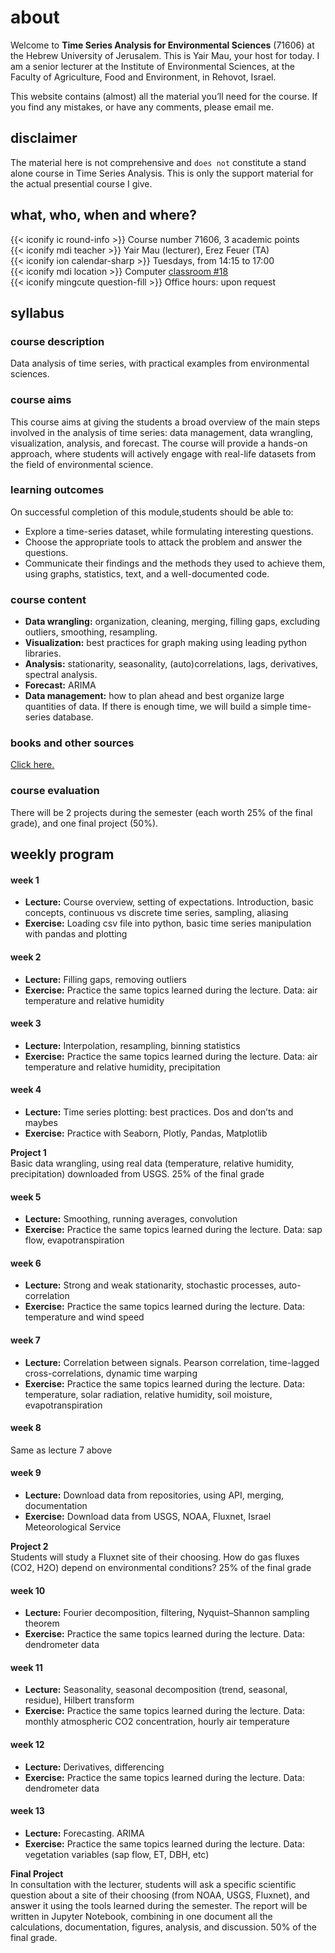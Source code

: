 # about {.unnumbered}

Welcome to **Time Series Analysis for Environmental Sciences** (71606) at the Hebrew University of Jerusalem. This is Yair Mau, your host for today. I am a senior lecturer at the Institute of Environmental Sciences, at the Faculty of Agriculture, Food and Environment, in Rehovot, Israel.

This website contains (almost) all the material you’ll need for the course. If you find any mistakes, or have any comments, please email me.

## disclaimer

<div class="alert alert-danger">
The material here is not comprehensive and `does not` constitute a stand alone course in Time Series Analysis. This is only the support material for the actual presential course I give.</div>

## what, who, when and where?

{{< iconify ic round-info >}} Course number 71606, 3 academic points  
{{< iconify mdi teacher >}} Yair Mau (lecturer), Erez Feuer (TA)  
{{< iconify ion calendar-sharp >}} Tuesdays, from 14:15 to 17:00  
{{< iconify mdi location >}} Computer [classroom #18](https://goo.gl/maps/rzniv9NuyEs4ETH58)   
{{< iconify mingcute question-fill >}} Office hours: upon request

## syllabus

### course description

Data analysis of time series, with practical examples from environmental sciences.

### course aims

This course aims at giving the students a broad overview of the main steps involved in the analysis of time series: data management, data wrangling, visualization, analysis, and forecast. The course will provide a hands-on approach, where students will actively engage with real-life datasets from the field of environmental science.

### learning outcomes

On successful completion of this module,students should be able to:

* Explore a time-series dataset, while formulating interesting questions.
* Choose the appropriate tools to attack the problem and answer the questions.
* Communicate their findings and the methods they used to achieve them, using graphs, statistics, text, and a well-documented code.

### course content

* **Data wrangling:** organization, cleaning, merging, filling gaps, excluding outliers, smoothing, resampling.
* **Visualization:** best practices for graph making using leading python libraries.
* **Analysis:** stationarity, seasonality, (auto)correlations, lags, derivatives, spectral analysis.
* **Forecast:** ARIMA
* **Data management:** how to plan ahead and best organize large quantities of data. If there is enough time, we will build a simple time-series database.

### books and other sources 

[Click here.](references.html)

### course evaluation

There will be 2 projects during the semester (each worth 25% of the final grade), and one final project (50%). 

## weekly program

#### week 1

* **Lecture:** Course overview, setting of expectations. Introduction, basic concepts, continuous vs discrete time series, sampling, aliasing
* **Exercise:** Loading csv file into python, basic time series manipulation with pandas and plotting

#### week 2

* **Lecture:** Filling gaps, removing outliers
* **Exercise:** Practice the same topics learned during the lecture. Data: air temperature and relative humidity

#### week 3

* **Lecture:** Interpolation, resampling, binning statistics
* **Exercise:** Practice the same topics learned during the lecture. Data: air temperature and relative humidity, precipitation

#### week 4

* **Lecture:** Time series plotting: best practices. Dos and don’ts and maybes
* **Exercise:** Practice with Seaborn, Plotly, Pandas, Matplotlib

<div class="alert alert-success">
**Project 1**  
Basic data wrangling, using real data (temperature, relative humidity, precipitation) downloaded from USGS. 25% of the final grade</div>

#### week 5

* **Lecture:** Smoothing, running averages, convolution
* **Exercise:** Practice the same topics learned during the lecture. Data: sap flow, evapotranspiration

#### week 6

* **Lecture:** Strong and weak stationarity, stochastic processes, auto-correlation
* **Exercise:** Practice the same topics learned during the lecture. Data: temperature and wind speed

#### week 7

* **Lecture:** Correlation between signals. Pearson correlation, time-lagged cross-correlations, dynamic time warping
* **Exercise:** Practice the same topics learned during the lecture. Data: temperature, solar radiation, relative humidity, soil moisture, evapotranspiration

#### week 8

Same as lecture 7 above

#### week 9

* **Lecture:** Download data from repositories, using API, merging, documentation
* **Exercise:** Download data from USGS, NOAA, Fluxnet, Israel Meteorological Service

<div class="alert alert-success">
**Project 2**  
Students will study a Fluxnet site of their choosing. How do gas fluxes (CO2, H2O) depend on environmental conditions? 25% of the final grade</div>

#### week 10

* **Lecture:** Fourier decomposition, filtering, Nyquist–Shannon sampling theorem
* **Exercise:** Practice the same topics learned during the lecture. Data: dendrometer data

#### week 11

* **Lecture:** Seasonality, seasonal decomposition (trend, seasonal, residue), Hilbert transform
* **Exercise:** Practice the same topics learned during the lecture. Data: monthly atmospheric CO2 concentration, hourly air temperature

#### week 12

* **Lecture:** Derivatives, differencing
* **Exercise:** Practice the same topics learned during the lecture. Data: dendrometer data

#### week 13

* **Lecture:** Forecasting. ARIMA
* **Exercise:** Practice the same topics learned during the lecture. Data: vegetation variables (sap flow, ET, DBH, etc)

<div class="alert alert-success">
**Final Project**  
In consultation with the lecturer, students will ask a specific scientific question about a site of their choosing (from NOAA, USGS, Fluxnet), and answer it using the tools learned during the semester. The report will be written in Jupyter Notebook, combining in one document all the calculations, documentation, figures, analysis, and discussion. 50% of the final grade.
</div>
